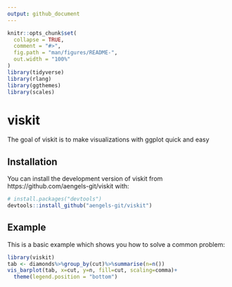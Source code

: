 ```yaml
---
output: github_document
---
```


<!-- README.md is generated from README.Rmd. Please edit that file -->

```r
knitr::opts_chunk$set(
  collapse = TRUE,
  comment = "#>",
  fig.path = "man/figures/README-",
  out.width = "100%"
)
library(tidyverse)
library(rlang)
library(ggthemes)
library(scales)
```

# viskit

<!-- badges: start -->
<!-- badges: end -->

The goal of viskit is to make visualizations with ggplot quick and easy

## Installation

You can install the development version of viskit from https://github.com/aengels-git/viskit with:

``` r
# install.packages("devtools")
devtools::install_github("aengels-git/viskit")
```

## Example

This is a basic example which shows you how to solve a common problem:

```r
library(viskit)
tab <- diamonds%>%group_by(cut)%>%summarise(n=n())
vis_barplot(tab, x=cut, y=n, fill=cut, scaling=comma)+
  theme(legend.position = "bottom")

```
